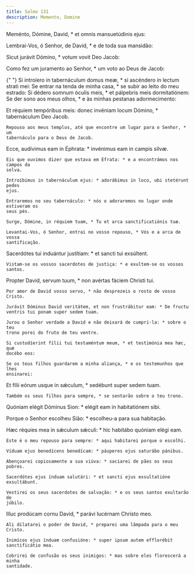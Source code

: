```yaml
---
title: Salmo 131
description: Memento, Domine
---
```


<div class="side-by-side not-content">

Meménto, Dómine, David, \* et omnis mansuetúdinis ejus:</span>

Lembrai-Vos, ó Senhor, de David, \* e de toda sua mansidão:

Sicut jurávit Dómino, \* votum vovit Deo Jacob:

Como fez um juramento ao Senhor, \* um voto ao Deus de Jacob:

{" "}
<span>
  Si introíero in tabernáculum domus meæ, * si ascéndero in lectum strati mei:
  Se entrar na tenda de minha casa, * se subir ao leito do meu estrado: Si
  dédero somnum óculis meis, * et pálpebris meis dormitatiónem:
</span>
Se der sono aos meus olhos, * e às minhas pestanas adormecimento:

  <span>
    Et réquiem tempóribus meis: donec invéniam locum Dómino, * tabernáculum Deo
    Jacob.
 
    Repouso aos meus templos, até que encontre um lugar para o Senhor, * um
    tabernáculo para o Deus de Jacob.

Ecce, audívimus eam in Éphrata: \* invénimus eam in campis silvæ.

    Eis que ouvimos dizer que estava em Efrata: * e a encontrámos nos campos da
    selva.

    Introíbimus in tabernáculum ejus: * adorábimus in loco, ubi stetérunt pedes
    ejus.

    Entraremos no seu tabernáculo: * nós o adoraremos no lugar onde estiveram os
    seus pés.

    Surge, Dómine, in réquiem tuam, * Tu et arca sanctificatiónis tuæ.

    Levantai-Vos, ó Senhor, entrai no vosso repouso, * Vós e a arca de vossa
    santificação.

Sacerdótes tui induántur justítiam: \* et sancti tui exsúltent.

    Vistam-se os vossos sacerdotes de justiça: * e exultem-se os vossos santos.

Propter David, servum tuum, \* non avértas fáciem Christi tui.

    Por amor de David vosso servo, * não desprezeis o rosto de vosso Cristo.

    Jurávit Dóminus David veritátem, et non frustrábitur eam: * De fructu
    ventris tui ponam super sedem tuam.

    Jurou o Senhor verdade a David e não deixará de cumpri-la: * sobre o teu
    trono porei do fruto de teu ventre.

    Si custodíerint fílii tui testaméntum meum, * et testimónia mea hæc, quæ
    docébo eos:

    Se os teus filhos guardarem a minha aliança, * e os testemunhos que lhes
    ensinarei:

Et fílii eórum usque in sǽculum, \* sedébunt super sedem tuam.

    Também os seus filhos para sempre, * se sentarão sobre o teu trono.

Quóniam elégit Dóminus Sion: \* elégit eam in habitatiónem sibi.</span>

Porque o Senhor escolheu Sião: \* escolheu-a para sua habitação.

  <span>
    Hæc réquies mea in sǽculum sǽculi: * hic habitábo quóniam elégi eam.
 
    Este é o meu repouso para sempre: * aqui habitarei porque o escolhi.
 
    Víduam ejus benedícens benedícam: * páuperes ejus saturábo pánibus.
 
    Abençoarei copiosamente a sua viúva: * saciarei de pães os seus pobres.
 
    Sacerdótes ejus índuam salutári: * et sancti ejus exsultatióne exsultábunt.
 
    Vestirei os seus sacerdotes de salvação: * e os seus santos exultarão de
    júbilo.

Illuc prodúcam cornu David, \* parávi lucérnam Christo meo.

    Ali dilatarei o poder de David, * preparei uma lâmpada para o meu Cristo.

    Inimícos ejus índuam confusióne: * super ipsum autem efflorébit
    sanctificátio mea.

    Cobrirei de confusão os seus inimigos: * mas sobre eles florescerá a minha
    santidade.

</div>
